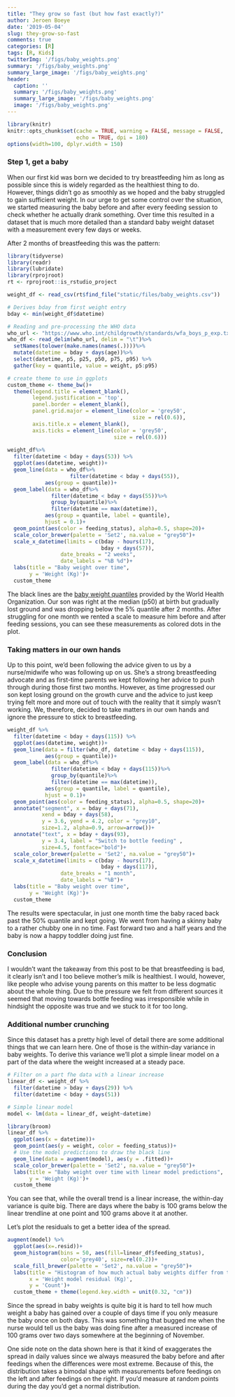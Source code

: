 ```yaml
---
title: "They grow so fast (but how fast exactly?)"
author: Jeroen Boeye
date: '2019-05-04'
slug: they-grow-so-fast
comments: true
categories: [R]
tags: [R, Kids]
twitterImg: '/figs/baby_weights.png'
summary: '/figs/baby_weights.png'
summary_large_image: '/figs/baby_weights.png'
header:
  caption: ''
  summary: '/figs/baby_weights.png'
  summary_large_image: '/figs/baby_weights.png'
  image: '/figs/baby_weights.png'
---
```


```r
library(knitr)
knitr::opts_chunk$set(cache = TRUE, warning = FALSE, message = FALSE, 
                      echo = TRUE, dpi = 180)
options(width=100, dplyr.width = 150)
```

### Step 1, get a baby

When our first kid was born we decided to try breastfeeding him as long as possible since this is widely regarded as the healthiest thing to do. However, things didn't go as smoothly as we hoped and the baby struggled to gain sufficient weight. In our urge to get some control over the situation, we started measuring the baby before and after every feeding session to check whether he actually drank something. Over time this resulted in a dataset that is much more detailed than a standard baby weight dataset with a measurement every few days or weeks. 

After 2 months of breastfeeding this was the pattern:

```r
library(tidyverse)
library(readr)
library(lubridate)
library(rprojroot)
rt <- rprojroot::is_rstudio_project

weight_df <- read_csv(rt$find_file("static/files/baby_weights.csv")) 

# Derives bday from first weight entry
bday <- min(weight_df$datetime)

# Reading and pre-processing the WHO data
who_url <- "https://www.who.int/childgrowth/standards/wfa_boys_p_exp.txt"
who_df <- read_delim(who_url, delim = "\t")%>%
  setNames(tolower(make.names(names(.))))%>%
  mutate(datetime = bday + days(age))%>%
  select(datetime, p5, p25, p50, p75, p95) %>% 
  gather(key = quantile, value = weight, p5:p95)

# create theme to use in ggplots
custom_theme <- theme_bw()+
  theme(legend.title = element_blank(),
        legend.justification = 'top',
        panel.border = element_blank(),
        panel.grid.major = element_line(color = 'grey50', 
                                        size = rel(0.6)),
        axis.title.x = element_blank(),
        axis.ticks = element_line(color = 'grey50', 
                                  size = rel(0.6)))
  
weight_df%>%
  filter(datetime < bday + days(53)) %>% 
  ggplot(aes(datetime, weight))+
  geom_line(data = who_df%>%
                    filter(datetime < bday + days(55)), 
            aes(group = quantile))+
  geom_label(data = who_df%>%
              filter(datetime < bday + days(55))%>%
              group_by(quantile)%>%
              filter(datetime == max(datetime)),
            aes(group = quantile, label = quantile),
            hjust = 0.1)+
  geom_point(aes(color = feeding_status), alpha=0.5, shape=20)+
  scale_color_brewer(palette = 'Set2', na.value = "grey50")+
  scale_x_datetime(limits = c(bday - hours(17), 
                              bday + days(57)),
                 date_breaks = "2 weeks", 
                 date_labels = "%B %d")+
  labs(title = "Baby weight over time",
       y = 'Weight (Kg)')+
  custom_theme

```

The black lines are the [baby weight quantiles](https://www.who.int/childgrowth/standards/wfa_boys_p_exp.txt) provided by the World Health Organization. Our son was right at the median (p50) at birth but gradually lost ground and was dropping below the 5% quantile after 2 months.
After struggling for one month we rented a scale to measure him before and after feeding sessions, you can see these measurements as colored dots in the plot.

### Taking matters in our own hands

Up to this point, we'd been following the advice given to us by a nurse/midwife who was following up on us. She's a strong breastfeeding advocate and as first-time parents we kept following her advice to push through during those first two months. However, as time progressed our son kept losing ground on the growth curve and the advice to just keep trying felt more and more out of touch with the reality that it simply wasn't working. We, therefore, decided to take matters in our own hands and ignore the pressure to stick to breastfeeding. 

```r
weight_df %>%
  filter(datetime < bday + days(115)) %>% 
  ggplot(aes(datetime, weight))+
  geom_line(data = filter(who_df, datetime < bday + days(115)), 
            aes(group = quantile))+
  geom_label(data = who_df%>%
              filter(datetime < bday + days(115))%>%
              group_by(quantile)%>%
              filter(datetime == max(datetime)),
            aes(group = quantile, label = quantile),
            hjust = 0.1)+
  geom_point(aes(color = feeding_status), alpha=0.5, shape=20)+
  annotate("segment", x = bday + days(71), 
           xend = bday + days(58), 
           y = 3.6, yend = 4.2, color = "grey10", 
           size=1.2, alpha=0.9, arrow=arrow())+
  annotate("text", x = bday + days(93), 
           y = 3.4, label = "Switch to bottle feeding" , 
           size=4.5, fontface="bold")+
  scale_color_brewer(palette = 'Set2', na.value = "grey50")+
  scale_x_datetime(limits = c(bday - hours(17), 
                              bday + days(117)),
                 date_breaks = "1 month", 
                 date_labels = "%B")+
  labs(title = "Baby weight over time",
       y = 'Weight (Kg)')+
  custom_theme
```

The results were spectacular, in just one month time the baby raced back past the 50% quantile and kept going. We went from having a skinny baby to a rather chubby one in no time. Fast forward two and a half years and the baby is now a happy toddler doing just fine.


### Conclusion

I wouldn't want the takeaway from this post to be that breastfeeding is bad, it clearly isn't and I too believe mother's milk is healthiest. I would, however, like people who advise young parents on this matter to be less dogmatic about the whole thing. Due to the pressure we felt from different sources it seemed that moving towards bottle feeding was irresponsible while in hindsight the opposite was true and we stuck to it for too long. 


### Additional number crunching

Since this dataset has a pretty high level of detail there are some additional things that we can learn here. One of those is the within-day variance in baby weights. To derive this variance we'll plot a simple linear model on a part of the data where the weight increased at a steady pace.

```r
# Filter on a part fhe data with a linear increase
linear_df <- weight_df %>%
  filter(datetime > bday + days(29)) %>%
  filter(datetime < bday + days(51)) 

# Simple linear model
model <- lm(data = linear_df, weight~datetime)

library(broom)
linear_df %>% 
  ggplot(aes(x = datetime))+
  geom_point(aes(y = weight, color = feeding_status))+
  # Use the model predictions to draw the black line
  geom_line(data = augment(model), aes(y = .fitted))+
  scale_color_brewer(palette = 'Set2', na.value = "grey50")+
  labs(title = "Baby weight over time with linear model predictions",
       y = 'Weight (Kg)')+
  custom_theme
```

You can see that, while the overall trend is a linear increase, the within-day variance is quite big. There are days where the baby is 100 grams below the linear trendline at one point and 100 grams above it at another.

Let's plot the residuals to get a better idea of the spread.
```r
augment(model) %>% 
  ggplot(aes(x=.resid))+
  geom_histogram(bins = 50, aes(fill=linear_df$feeding_status), 
                 color='grey40', size=rel(0.2))+
  scale_fill_brewer(palette = 'Set2', na.value = "grey50")+
  labs(title = "Histogram of how much actual baby weights differ from the linear increase",
       x = 'Weight model residual (Kg)',
       y = 'Count')+
  custom_theme + theme(legend.key.width = unit(0.32, "cm"))
```

Since the spread in baby weights is quite big it is hard to tell how much weight a baby has gained over a couple of days time if you only measure the baby once on both days. This was something that bugged me when the nurse would tell us the baby was doing fine after a measured increase of 100 grams over two days somewhere at the beginning of November. 

One side note on the data shown here is that it kind of exaggerates the spread in daily values since we always measured the baby before and after feedings when the differences were most extreme. Because of this, the distribution takes a bimodal shape with measurements before feedings on the left and after feedings on the right. If you'd measure at random points during the day you'd get a normal distribution.